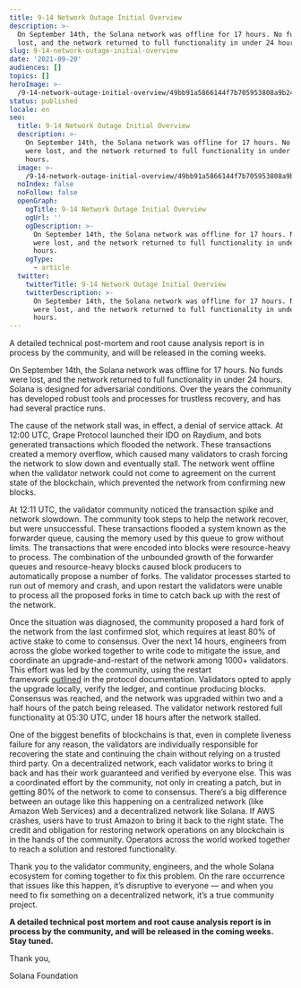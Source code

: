 ```yaml
---
title: 9-14 Network Outage Initial Overview
description: >-
  On September 14th, the Solana network was offline for 17 hours. No funds were
  lost, and the network returned to full functionality in under 24 hours. 
slug: 9-14-network-outage-initial-overview
date: '2021-09-20'
audiences: []
topics: []
heroImage: >-
  /9-14-network-outage-initial-overview/49bb91a5866144f7b705953808a9b24f.png
status: published
locale: en
seo:
  title: 9-14 Network Outage Initial Overview
  description: >-
    On September 14th, the Solana network was offline for 17 hours. No funds
    were lost, and the network returned to full functionality in under 24
    hours. 
  image: >-
    /9-14-network-outage-initial-overview/49bb91a5866144f7b705953808a9b24f.png
  noIndex: false
  noFollow: false
  openGraph:
    ogTitle: 9-14 Network Outage Initial Overview
    ogUrl: ''
    ogDescription: >-
      On September 14th, the Solana network was offline for 17 hours. No funds
      were lost, and the network returned to full functionality in under 24
      hours. 
    ogType:
      - article
  twitter:
    twitterTitle: 9-14 Network Outage Initial Overview
    twitterDescription: >-
      On September 14th, the Solana network was offline for 17 hours. No funds
      were lost, and the network returned to full functionality in under 24
      hours. 
---
```


A detailed technical post-mortem and root cause analysis report is in process by the community, and will be released in the coming weeks.

On September 14th, the Solana network was offline for 17 hours. No funds were lost, and the network returned to full functionality in under 24 hours. Solana is designed for adversarial conditions. Over the years the community has developed robust tools and processes for trustless recovery, and has had several practice runs.

The cause of the network stall was, in effect, a denial of service attack. At 12:00 UTC, Grape Protocol launched their IDO on Raydium, and bots generated transactions which flooded the network. These transactions created a memory overflow, which caused many validators to crash forcing the network to slow down and eventually stall. The network went offline when the validator network could not come to agreement on the current state of the blockchain, which prevented the network from confirming new blocks.

At 12:11 UTC, the validator community noticed the transaction spike and network slowdown. The community took steps to help the network recover, but were unsuccessful. These transactions flooded a system known as the forwarder queue, causing the memory used by this queue to grow without limits. The transactions that were encoded into blocks were resource-heavy to process. The combination of the unbounded growth of the forwarder queues and resource-heavy blocks caused block producers to automatically propose a number of forks. The validator processes started to run out of memory and crash, and upon restart the validators were unable to process all the proposed forks in time to catch back up with the rest of the network.

Once the situation was diagnosed, the community proposed a hard fork of the network from the last confirmed slot, which requires at least 80% of active stake to come to consensus. Over the next 14 hours, engineers from across the globe worked together to write code to mitigate the issue, and coordinate an upgrade-and-restart of the network among 1000+ validators. This effort was led by the community, using the restart framework [outlined](https://docs.solana.com/running-validator/restart-cluster?ref=solana.ghost.io) in the protocol documentation. Validators opted to apply the upgrade locally, verify the ledger, and continue producing blocks. Consensus was reached, and the network was upgraded within two and a half hours of the patch being released. The validator network restored full functionality at 05:30 UTC, under 18 hours after the network stalled.

One of the biggest benefits of blockchains is that, even in complete liveness failure for any reason, the validators are individually responsible for recovering the state and continuing the chain without relying on a trusted third party. On a decentralized network, each validator works to bring it back and has their work guaranteed and verified by everyone else. This was a coordinated effort by the community, not only in creating a patch, but in getting 80% of the network to come to consensus. There’s a big difference between an outage like this happening on a centralized network (like Amazon Web Services) and a decentralized network like Solana. If AWS crashes, users have to trust Amazon to bring it back to the right state. The credit and obligation for restoring network operations on any blockchain is in the hands of the community. Operators across the world worked together to reach a solution and restored functionality.

Thank you to the validator community, engineers, and the whole Solana ecosystem for coming together to fix this problem. On the rare occurrence that issues like this happen, it’s disruptive to everyone — and when you need to fix something on a decentralized network, it’s a true community project.

**A detailed technical post mortem and root cause analysis report is in process by the community, and will be released in the coming weeks. Stay tuned.**

Thank you,

Solana Foundation
